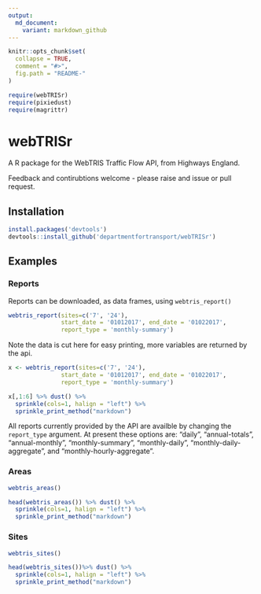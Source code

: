 ```yaml
---
output:
  md_document:
    variant: markdown_github
---
```


<!-- README.md is generated from README.Rmd. Please edit that file -->

```r
knitr::opts_chunk$set(
  collapse = TRUE,
  comment = "#>",
  fig.path = "README-"
)

require(webTRISr)
require(pixiedust)
require(magrittr)

```

# webTRISr

A R package for the WebTRIS Traffic Flow API, from Highways England. 

Feedback and contirubtions welcome - please raise and issue or pull request. 


## Installation 

```r
install.packages('devtools')
devtools::install_github('departmentfortransport/webTRISr')
```

## Examples
### Reports
Reports can be downloaded, as data frames, using `webtris_report()`
```r
webtris_report(sites=c('7', '24'), 
               start_date = '01012017', end_date = '01022017', 
               report_type = 'monthly-summary')
```


Note the data is cut here for easy printing, more variables are returned by the api. 
```r
x <- webtris_report(sites=c('7', '24'), 
               start_date = '01012017', end_date = '01022017', 
               report_type = 'monthly-summary') 

x[,1:6] %>% dust() %>%
  sprinkle(cols=1, halign = "left") %>%
  sprinkle_print_method("markdown")
```



All reports currently provided by the API are availble by changing the `report_type` argument. At present these options are: "daily", "annual-totals", "annual-monthly", "monthly-summary", "monthly-daily", "monthly-daily-aggregate", and "monthly-hourly-aggregate". 

### Areas

```r
webtris_areas()
```

```r
head(webtris_areas()) %>% dust() %>%
  sprinkle(cols=1, halign = "left") %>%
  sprinkle_print_method("markdown")
```


### Sites
```r
webtris_sites()
```

```r
head(webtris_sites())%>% dust() %>%
  sprinkle(cols=1, halign = "left") %>%
  sprinkle_print_method("markdown")
```


